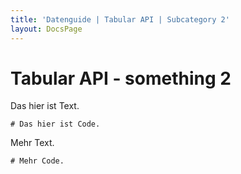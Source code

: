 ```yaml
---
title: 'Datenguide | Tabular API | Subcategory 2'
layout: DocsPage
---
```


# Tabular API - something 2

Das hier ist Text.

```
# Das hier ist Code.
```

Mehr Text.

```
# Mehr Code.
```
